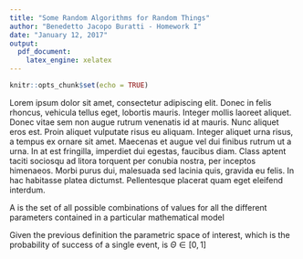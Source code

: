 ```yaml
---
title: "Some Random Algorithms for Random Things"
author: "Benedetto Jacopo Buratti - Homework I"
date: "January 12, 2017"
output: 
  pdf_document: 
    latex_engine: xelatex
---
```


```r
knitr::opts_chunk$set(echo = TRUE)
```

\abstract
Lorem ipsum dolor sit amet, consectetur adipiscing elit. Donec in felis rhoncus, vehicula tellus eget, lobortis mauris. Integer mollis laoreet aliquet. Donec vitae sem non augue rutrum venenatis id at mauris. Nunc aliquet eros est. Proin aliquet vulputate risus eu aliquam. Integer aliquet urna risus, a tempus ex ornare sit amet. Maecenas et augue vel dui finibus rutrum ut a urna. In at est fringilla, imperdiet dui egestas, faucibus diam. Class aptent taciti sociosqu ad litora torquent per conubia nostra, per inceptos himenaeos. Morbi purus dui, malesuada sed lacinia quis, gravida eu felis. In hac habitasse platea dictumst. Pellentesque placerat quam eget eleifend interdum.

\section{Beta-Bernoulli Conjugate analysis}
\subsection{Parametric Space of Intrest}
\textbf{Definition 1.1} A \textit{parametric space} is the set of all possible combinations of values for all the different parameters contained in a particular mathematical model 

Given the previous definition the parametric space of interest, which is the probability of success of a single event, is $\Theta \in [0,1]$